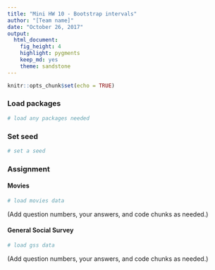 ```yaml
---
title: "Mini HW 10 - Bootstrap intervals"
author: "[Team name]"
date: "October 26, 2017"
output: 
  html_document: 
    fig_height: 4
    highlight: pygments
    keep_md: yes
    theme: sandstone
---
```


```r
knitr::opts_chunk$set(echo = TRUE)
```

### Load packages

```r
# load any packages needed
```

### Set seed

```r
# set a seed
```


### Assignment

#### Movies

```r
# load movies data
```

(Add question numbers, your answers, and code chunks as needed.)

#### General Social Survey

```r
# load gss data
```

(Add question numbers, your answers, and code chunks as needed.)

